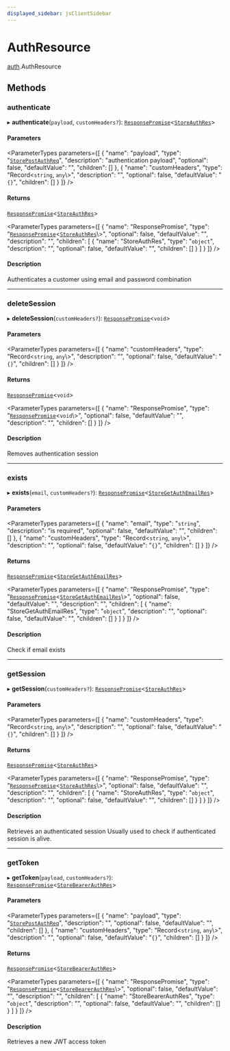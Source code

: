 ```yaml
---
displayed_sidebar: jsClientSidebar
---
```



# AuthResource

[auth](../../modules/auth.mdx).AuthResource

## Methods

### authenticate

▸ **authenticate**(`payload`, `customHeaders?`): [`ResponsePromise`](../../swaps/modules/swaps.internal.mdx#responsepromise)<[`StoreAuthRes`](../../internal/modules/admin_discounts.internal.internal.mdx#storeauthres)\>

#### Parameters

<ParameterTypes parameters={[
  {
    "name": "payload",
    "type": "[`StorePostAuthReq`](../../internal/classes/admin_discounts.internal.internal.StorePostAuthReq.mdx)",
    "description": "authentication payload",
    "optional": false,
    "defaultValue": "",
    "children": []
  },
  {
    "name": "customHeaders",
    "type": "Record<`string`, `any`\\>",
    "description": "",
    "optional": false,
    "defaultValue": "`{}`",
    "children": []
  }
]} />

#### Returns

[`ResponsePromise`](../../swaps/modules/swaps.internal.mdx#responsepromise)<[`StoreAuthRes`](../../internal/modules/admin_discounts.internal.internal.mdx#storeauthres)\>

<ParameterTypes parameters={[
  {
    "name": "ResponsePromise",
    "type": "[`ResponsePromise`](../../swaps/modules/swaps.internal.mdx#responsepromise)<[`StoreAuthRes`](../../internal/modules/admin_discounts.internal.internal.mdx#storeauthres)\\>",
    "optional": false,
    "defaultValue": "",
    "description": "",
    "children": [
      {
        "name": "StoreAuthRes",
        "type": "`object`",
        "description": "",
        "optional": false,
        "defaultValue": "",
        "children": []
      }
    ]
  }
]} />

#### Description

Authenticates a customer using email and password combination

___

### deleteSession

▸ **deleteSession**(`customHeaders?`): [`ResponsePromise`](../../swaps/modules/swaps.internal.mdx#responsepromise)<`void`\>

#### Parameters

<ParameterTypes parameters={[
  {
    "name": "customHeaders",
    "type": "Record<`string`, `any`\\>",
    "description": "",
    "optional": false,
    "defaultValue": "`{}`",
    "children": []
  }
]} />

#### Returns

[`ResponsePromise`](../../swaps/modules/swaps.internal.mdx#responsepromise)<`void`\>

<ParameterTypes parameters={[
  {
    "name": "ResponsePromise",
    "type": "[`ResponsePromise`](../../swaps/modules/swaps.internal.mdx#responsepromise)<`void`\\>",
    "optional": false,
    "defaultValue": "",
    "description": "",
    "children": []
  }
]} />

#### Description

Removes authentication session

___

### exists

▸ **exists**(`email`, `customHeaders?`): [`ResponsePromise`](../../swaps/modules/swaps.internal.mdx#responsepromise)<[`StoreGetAuthEmailRes`](../../internal/modules/admin_discounts.internal.internal.mdx#storegetauthemailres)\>

#### Parameters

<ParameterTypes parameters={[
  {
    "name": "email",
    "type": "`string`",
    "description": "is required",
    "optional": false,
    "defaultValue": "",
    "children": []
  },
  {
    "name": "customHeaders",
    "type": "Record<`string`, `any`\\>",
    "description": "",
    "optional": false,
    "defaultValue": "`{}`",
    "children": []
  }
]} />

#### Returns

[`ResponsePromise`](../../swaps/modules/swaps.internal.mdx#responsepromise)<[`StoreGetAuthEmailRes`](../../internal/modules/admin_discounts.internal.internal.mdx#storegetauthemailres)\>

<ParameterTypes parameters={[
  {
    "name": "ResponsePromise",
    "type": "[`ResponsePromise`](../../swaps/modules/swaps.internal.mdx#responsepromise)<[`StoreGetAuthEmailRes`](../../internal/modules/admin_discounts.internal.internal.mdx#storegetauthemailres)\\>",
    "optional": false,
    "defaultValue": "",
    "description": "",
    "children": [
      {
        "name": "StoreGetAuthEmailRes",
        "type": "`object`",
        "description": "",
        "optional": false,
        "defaultValue": "",
        "children": []
      }
    ]
  }
]} />

#### Description

Check if email exists

___

### getSession

▸ **getSession**(`customHeaders?`): [`ResponsePromise`](../../swaps/modules/swaps.internal.mdx#responsepromise)<[`StoreAuthRes`](../../internal/modules/admin_discounts.internal.internal.mdx#storeauthres)\>

#### Parameters

<ParameterTypes parameters={[
  {
    "name": "customHeaders",
    "type": "Record<`string`, `any`\\>",
    "description": "",
    "optional": false,
    "defaultValue": "`{}`",
    "children": []
  }
]} />

#### Returns

[`ResponsePromise`](../../swaps/modules/swaps.internal.mdx#responsepromise)<[`StoreAuthRes`](../../internal/modules/admin_discounts.internal.internal.mdx#storeauthres)\>

<ParameterTypes parameters={[
  {
    "name": "ResponsePromise",
    "type": "[`ResponsePromise`](../../swaps/modules/swaps.internal.mdx#responsepromise)<[`StoreAuthRes`](../../internal/modules/admin_discounts.internal.internal.mdx#storeauthres)\\>",
    "optional": false,
    "defaultValue": "",
    "description": "",
    "children": [
      {
        "name": "StoreAuthRes",
        "type": "`object`",
        "description": "",
        "optional": false,
        "defaultValue": "",
        "children": []
      }
    ]
  }
]} />

#### Description

Retrieves an authenticated session
Usually used to check if authenticated session is alive.

___

### getToken

▸ **getToken**(`payload`, `customHeaders?`): [`ResponsePromise`](../../swaps/modules/swaps.internal.mdx#responsepromise)<[`StoreBearerAuthRes`](../../internal/modules/admin_discounts.internal.internal.mdx#storebearerauthres)\>

#### Parameters

<ParameterTypes parameters={[
  {
    "name": "payload",
    "type": "[`StorePostAuthReq`](../../internal/classes/admin_discounts.internal.internal.StorePostAuthReq.mdx)",
    "description": "",
    "optional": false,
    "defaultValue": "",
    "children": []
  },
  {
    "name": "customHeaders",
    "type": "Record<`string`, `any`\\>",
    "description": "",
    "optional": false,
    "defaultValue": "`{}`",
    "children": []
  }
]} />

#### Returns

[`ResponsePromise`](../../swaps/modules/swaps.internal.mdx#responsepromise)<[`StoreBearerAuthRes`](../../internal/modules/admin_discounts.internal.internal.mdx#storebearerauthres)\>

<ParameterTypes parameters={[
  {
    "name": "ResponsePromise",
    "type": "[`ResponsePromise`](../../swaps/modules/swaps.internal.mdx#responsepromise)<[`StoreBearerAuthRes`](../../internal/modules/admin_discounts.internal.internal.mdx#storebearerauthres)\\>",
    "optional": false,
    "defaultValue": "",
    "description": "",
    "children": [
      {
        "name": "StoreBearerAuthRes",
        "type": "`object`",
        "description": "",
        "optional": false,
        "defaultValue": "",
        "children": []
      }
    ]
  }
]} />

#### Description

Retrieves a new JWT access token
